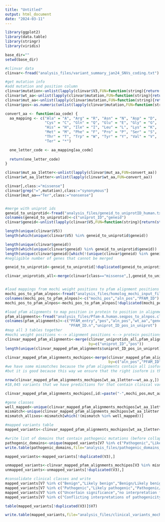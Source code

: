 ```yaml
---
title: "Untitled"
output: html_document
date: "2024-03-11"
---
```


```r

library(ggplot2)
library(data.table)
library(stringr)
library(viridis)

base_dir=""
setwd(base_dir)

#clinvar data
clinvar<-fread("analysis_files/variant_summary_jan24_SNVs_coding.txt")

#get mutation info
#add mutation and position column
clinvar$mutation<-unlist(lapply(clinvar$V3,FUN=function(string){return(strsplit(string,split=" ")[[1]][2])}))
clinvar$wt_aa<-unlist(lapply(clinvar$mutation,FUN=function(string){return(str_sub(string,4,6)[[1]][1])}))
clinvar$mut_aa<-unlist(lapply(clinvar$mutation,FUN=function(string){return(str_sub(string,-4,-2)[[1]][1])}))
clinvar$pos<-as.numeric(unlist(lapply(clinvar$mutation,FUN=function(string){return(str_sub(string,7,-5)[[1]][1])})))

convert_aa <- function(aa_code) {
  aa_mapping <- c("Ala" = "A", "Arg" = "R", "Asn" = "N", "Asp" = "D", 
                  "Cys" = "C", "Gln" = "Q", "Glu" = "E", "Gly" = "G", 
                  "His" = "H", "Ile" = "I", "Leu" = "L", "Lys" = "K", 
                  "Met" = "M", "Phe" = "F", "Pro" = "P", "Ser" = "S", 
                  "Thr" = "T", "Trp" = "W", "Tyr" = "Y", "Val" = "V",
                  "Ter" = "*")

  one_letter_code <- aa_mapping[aa_code]
 
  return(one_letter_code)
}

clinvar$mut_aa_1letter<-unlist(lapply(clinvar$mut_aa,FUN=convert_aa))
clinvar$wt_aa_1letter<-unlist(lapply(clinvar$wt_aa,FUN=convert_aa))

clinvar[,class:="missense"]
clinvar[grep("=",mutation),class:="synonymous"]
clinvar[mut_aa=="Ter",class:="nonsense"]


#merge with uniprot ids
geneid_to_uniprotid<-fread("analysis_files/geneid_to_uniprotID_human.txt",header=FALSE)
colnames(geneid_to_uniprotid)<-c("uniprot_ID","geneid")
clinvar$geneid<-unlist(lapply(clinvar$V5,FUN=function(string){return(str_split(string,c(";","-"))[[1]][1])}))

length(unique(clinvar$V5))
length(which(unique(clinvar$V5) %in% geneid_to_uniprotid$geneid))

length(unique(clinvar$geneid))
length(which(unique(clinvar$geneid) %in% geneid_to_uniprotid$geneid))
length(unique(clinvar$geneid)[which(!(unique(clinvar$geneid) %in% geneid_to_uniprotid$geneid))])
#negligible number of genes that cannot be merged

geneid_to_uniprotid<-geneid_to_uniprotid[!duplicated(geneid_to_uniprotid),]

clinvar_uniprotids_all<-merge(clinvar[class=="missense",],geneid_to_uniprotid,by="geneid",allow.cartesian = TRUE)


#load mappings from mochi weight positions to pfam alignment positions
mochi_pos_to_pfam_alnpos<-fread("analysis_files/homolog_mochi_input_files/mochi_alnpos_to_pfam_alnpos.txt")
colnames(mochi_pos_to_pfam_alnpos)<-c("mochi_pos","aln_pos","PFAM_ID")
mochi_pos_to_pfam_alnpos<-mochi_pos_to_pfam_alnpos[!duplicated(mochi_pos_to_pfam_alnpos),]

#load pfam alignments to map position in protein to position in alignment
pfam_alignments<-fread("analysis_files/Pfam-A.human.seqpos_to_alnpos.clinvargenes.PFAM_IDs_fitted")
colnames(pfam_alignments)<-c("PFAM_entry","pos","aln_pos","wt_aa","gene_ID","uniprot_ID","PFAM_ID",
                             "PFAM_ID.n","uniprot_ID_pos_in_uniprot")
#map all 3 tables together
#mochi weight positions <--> alignment positions <--> protein positions
clinvar_mapped_pfam_alignments<-merge(clinvar_uniprotids_all,pfam_alignments,
                                      by=c("uniprot_ID","pos"))
length(unique(clinvar_mapped_pfam_alignments$uniprot_ID_pos_in_uniprot))

clinvar_mapped_pfam_alignments_mochipos<-merge(clinvar_mapped_pfam_alignments,mochi_pos_to_pfam_alnpos,
                                               by=c("aln_pos","PFAM_ID"))
#we have some mismatches because the pfam alignments contain all isoforms of a protein and typically the positions are slightly different
#but it is good because this way we ensure that the right isoform is there

nrow(clinvar_mapped_pfam_alignments_mochipos[wt_aa_1letter==wt_aa.y,])
#18,045 variants that we have predictions for that contain clinical variants

clinvar_mapped_pfam_alignments_mochipos[,id:=paste("-",mochi_pos,mut_aa_1letter,sep="")]

#gene classes
well_mapped<-unique(clinvar_mapped_pfam_alignments_mochipos[wt_aa_1letter==wt_aa.y,]$V3)
mismatch<-unique(clinvar_mapped_pfam_alignments_mochipos[wt_aa_1letter!=wt_aa.y,]$V3)
mismatch_allisos<-mismatch[which(!(mismatch %in% well_mapped))]

#mapped variants table
mapped_variants<-clinvar_mapped_pfam_alignments_mochipos[wt_aa_1letter==wt_aa.y,]

#write list of domains that contain pathogenic mutations (before collapsing)
pathogenic_domains<-unique(mapped_variants[V7 %in% c("Pathogenic","Likely pathogenic","Pathogenic/Likely pathogenic","Likely risk allele","risk factor","Likely pathogenic/Likely risk allele","Pathogenic; risk factor","Affects"),]$PFAM_entry)
write.table(pathogenic_domains,file="analysis_files/pathogenic_domains_directmerge_PFAM_entries.txt",row.names = FALSE, col.names = FALSE)

mapped_variants<-mapped_variants[!duplicated(V3),]

unmapped_variants<-clinvar_mapped_pfam_alignments_mochipos[V3 %in% mismatch_allisos, ]
unmapped_variants<-unmapped_variants[!duplicated(V3),]

#consolidate clinical classes and write
mapped_variants[V7 %in% c("Benign","Likely benign","Benign/Likely benign"),clinical_class:="Benign"]
mapped_variants[V7 %in% c("Pathogenic","Likely pathogenic","Pathogenic/Likely pathogenic","Likely risk allele","risk factor","Likely pathogenic/Likely risk allele","Pathogenic; risk factor","Affects"),clinical_class:="Pathogenic"]
mapped_variants[V7 %in% c("Uncertain significance","no interpretation for the single variant","not provided","Uncertain significance/Uncertain risk allele"),clinical_class:="VUS"]
mapped_variants[V7 %in% c("Conflicting interpretations of pathogenicity"),clinical_class:="Conflicting"]

table(mapped_variants[!duplicated(V3)]$V7)

write.table(mapped_variants,file="analysis_files/clinical_variants_mochi_inferred_clinvar_labels.txt")


```

